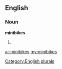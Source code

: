 ==English==

===Noun===
'''minibikes'''

# {{plural of|[[minibike]]}}

[[Category:English plurals]]

[[ar:minibikes]]
[[my:minibikes]]